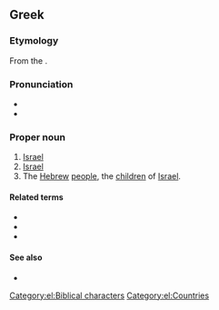 {{also|Ἰσραήλ}}
==Greek==

===Etymology===
From the {{etyl|grc|el}} {{m|grc|Ἰσραήλ|Ἰσρᾱήλ|Israel}}.

===Pronunciation===
* {{IPA|[izɾaˈil]|lang=el}}
* {{hyphenation|Ισ|ρα|ήλ|lang=el}}

===Proper noun===
{{el-noun-proper|n|inv}}

# [[Israel]] {{qualifier|state ancient and modern}}
# [[Israel]] {{qualifier|Biblical character}}
# The [[Hebrew]] [[people]], the [[child|children]] of [[Israel]].

====Related terms====
* {{l|el|ισραηλινός|gloss=Israeli}}
* {{l|el|Ισραηλινή|gloss=Israeli|g=f}}
* {{l|el|Ισραηλινός|gloss=Israeli|g=m}}

====See also====
* {{l|el|εβραϊκά|gloss=Hebrew language}}

[[Category:el:Biblical characters]]
[[Category:el:Countries]]